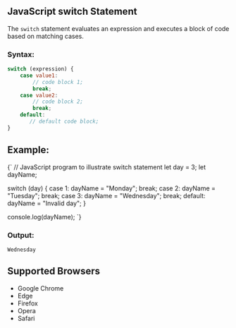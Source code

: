 ## JavaScript switch Statement
The `switch` statement evaluates an expression and executes a block of code based on matching cases.

### Syntax:
```javascript
switch (expression) {
    case value1:
        // code block 1;
        break;
    case value2:
        // code block 2;
        break;
    default:
       // default code block;
}
```

## Example:
<CodeBlock language="javascript">{`
// JavaScript program to illustrate switch statement
let day = 3;
let dayName;

switch (day) {
    case 1:
        dayName = "Monday";
        break;
    case 2:
        dayName = "Tuesday";
        break;
    case 3:
        dayName = "Wednesday";
        break;
    default:
        dayName = "Invalid day";
}

console.log(dayName);
`}</CodeBlock>

### Output:
```
Wednesday
```

## Supported Browsers
- Google Chrome
- Edge
- Firefox
- Opera
- Safari
